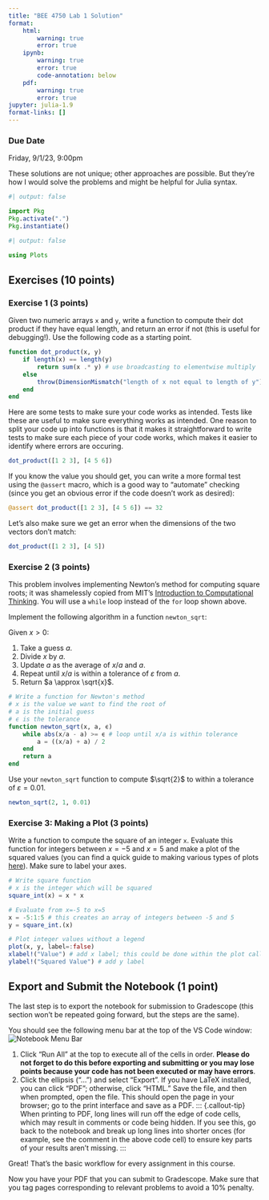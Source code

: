 ```yaml
---
title: "BEE 4750 Lab 1 Solution"
format:
    html:        
        warning: true
        error: true
    ipynb:
        warning: true
        error: true
        code-annotation: below
    pdf:
        warning: true
        error: true
jupyter: julia-1.9
format-links: []
---
```


::: {.callout-important icon=false}
### Due Date

Friday, 9/1/23, 9:00pm
:::

These solutions are not unique; other approaches are possible. But they're how I would solve the problems and might be helpful for Julia syntax.

```julia
#| output: false

import Pkg
Pkg.activate(".")
Pkg.instantiate()
```


```julia
#| output: false

using Plots
```

## Exercises (10 points)


### Exercise 1 (3 points)

Given two numeric arrays `x` and `y`, write a function to compute their dot product if they have equal length, and return an error if not (this is useful for debugging!). Use the following code as a starting point. 

```julia
function dot_product(x, y)
    if length(x) == length(y)
        return sum(x .* y) # use broadcasting to elementwise multiply
    else
        throw(DimensionMismatch("length of x not equal to length of y"))
    end
end
```

Here are some tests to make sure your code works as intended. Tests like these are useful to make sure everything works as intended. One reason to split your code up into functions is that it makes it straightforward to write tests to make sure each piece of your code works, which makes it easier to identify where errors are occuring.

```julia
dot_product([1 2 3], [4 5 6])
```

If you know the value you should get, you can write a more formal test using the `@assert` macro, which is a good way to "automate" checking (since you get an obvious error if the code doesn't work as desired):
```julia
@assert dot_product([1 2 3], [4 5 6]) == 32
```

Let's also make sure we get an error when the dimensions of the two vectors don't match:
```julia
dot_product([1 2 3], [4 5])
```

### Exercise 2 (3 points)

This problem involves implementing Newton's method for computing square roots; it was shamelessly copied from MIT's [Introduction to Computational Thinking](https://computationalthinking.mit.edu/Spring21/hw0/). You will use a `while` loop instead of the `for` loop shown above.

Implement the following algorithm in a function `newton_sqrt`:

Given $x > 0$:

1. Take a guess $a$.
2. Divide $x$ by $a$.  
3. Update $a$ as the average of $x/a$ and $a$.
4. Repeat until $x/a$ is within a tolerance of $\varepsilon$ from $a$.
5. Return $a \approx \sqrt{x}$.

```julia
# Write a function for Newton's method
# x is the value we want to find the root of
# a is the initial guess
# ϵ is the tolerance
function newton_sqrt(x, a, ϵ)
    while abs(x/a - a) >= ϵ # loop until x/a is within tolerance
        a = ((x/a) + a) / 2
    end
    return a
end
```

Use your `newton_sqrt` function to compute $\sqrt{2}$ to within a tolerance of $\varepsilon = 0.01$.

```julia
newton_sqrt(2, 1, 0.01)
```

### Exercise 3: Making a Plot (3 points)

Write a function to compute the square of an integer `x`. Evaluate this function for integers between $x=-5$ and $x=5$ and make a plot of the squared values (you can find a quick guide to making various types of plots [here](../tutorials/julia-plots.html)). Make sure to label your axes. 

```julia
# Write square function
# x is the integer which will be squared
square_int(x) = x * x

# Evaluate from x=-5 to x=5
x = -5:1:5 # this creates an array of integers between -5 and 5
y = square_int.(x)

# Plot integer values without a legend
plot(x, y, label=:false)
xlabel!("Value") # add x label; this could be done within the plot call
ylabel!("Squared Value") # add y label
```

## Export and Submit the Notebook (1 point)

The last step is to export the notebook for submission to Gradescope (this section won't be repeated going forward, but the steps are the same).

You should see the following menu bar at the top of the VS Code window:
![Notebook Menu Bar](figures/vs-code-top-bar.png)

1. Click "Run All" at the top to execute all of the cells in order. **Please do not forget to do this before exporting and submitting or you may lose points because your code has not been executed or may have errors**.
2. Click the ellipsis ("...") and select "Export". If you have LaTeX installed, you can click "PDF"; otherwise, click "HTML." Save the file, and then when prompted, open the file. This should open the page in your browser; go to the print interface and save as a PDF.
::: {.callout-tip}
When printing to PDF, long lines will run off the edge of code cells, which may result in comments or code being hidden. If you see this, go back to the notebook and break up long lines into shorter onces (for example, see the comment in the above code cell) to ensure key parts of your results aren't missing.
:::

Great! That's the basic workflow for every assignment in this course. 

Now you have your PDF that you can submit to Gradescope. Make sure that you tag pages corresponding to relevant problems to avoid a 10% penalty.